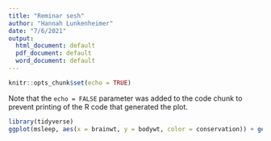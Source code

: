 ```yaml
---
title: "Reminar sesh"
author: "Hannah Lunkenheimer"
date: "7/6/2021"
output:
  html_document: default
  pdf_document: default
  word_document: default
---
```


```r
knitr::opts_chunk$set(echo = TRUE)
```

Note that the `echo = FALSE` parameter was added to the code chunk to prevent printing of the R code that generated the plot.

```r
library(tidyverse)
ggplot(msleep, aes(x = brainwt, y = bodywt, color = conservation)) + geom_point()
```




